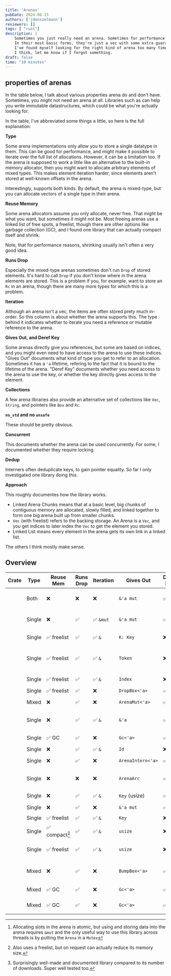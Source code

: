 ```yaml
---
title: 'Arenas'
pubDate: 2024-08-15
authors: ['jdonszelmann']
reviewers: []
tags: [ "rust"]
description: |
    Sometimes you just really need an arena. Sometimes for performance reasons, other times for lifetime-related reasons.
    In their most basic forms, they're just a vec with some extra guarantees. However, it's those extra guarantees that matter.
    I've found myself looking for the right kind of arena too many times, so here's an overview of literally everything there is. 
    I think, let me know if I forgot something.
draft: false
time: "10 minutes"
---
```



## properties of arenas

In the table below, I talk about various properties arena do and don't have. 
Sometimes, you might not need an arena at all.
Libraries such as <Crate name="elsa" /> can help you write immutable datastructures,
which could be what you're actually looking for.

In the table, I've abbreviated some things a little, so here is the full explanation:

**Type**

Some arena implementations only allow you to store a single datatype in them.
This can be good for performance, and might make it possible to iterate over the full list of allocations.
However, it can be a limitation too.
If the arena is supposed to work a little like an alternative to the built-in memory allocator, 
then you might want to allocate arbitrary elements of mixed types.
This makes element iteration harder, since elements aren't stored at well-known offsets in the arena.

Interestingly, <Crate name="bumpalo" /> supports both kinds. 
By default, the arena is mixed-type, but you can allocate vectors of a single type in their arena.

**Reuse Memory**

Some arena allocators assume you only allocate, never free.
That might be what you want, but sometimes it might not be.
Most freeing arenas use a linked list of free spots, a freelist,
though there are other options like garbage collection (GC),
and I found one library that can actually compact itself and shrink.

Note, that for performance reasons, shrinking usually isn't often a very good idea.

**Runs Drop**

Especially the mixed-type arenas sometimes don't run `Drop` of stored elements.
It's hard to call `Drop` if you don't know where in the arena elements are stored.
This is a problem if you, for example, want to store an `Rc` in an arena, 
though there are many more types for which this is a problem.

**Iteration**

Although an arena isn't a vec, the items are often stored prety much in-order.
So this column is about whether the arena supports this.
The type behind it indicates whether to iterate you need a reference or mutable reference to the arena.

**Gives Out, and Deref Key**

Some arenas directly give you references,
but some are based on indices, 
and you might even need to have access to the arena to use these indices.
"Gives Out" documents what kind of type you get to refer to an allocation. 
Sometimes it has a `'a` lifetime, refering to the fact that it is bound to the lifetime of the arena.
"Deref Key" documents whether you need access to the arena to use the key, 
or whether the key directly gives access to the element.

**Collections**

A few arena libraries also provide an alternative set of collections like `Vec`, `String`, and pointers like `Box` and `Rc`.

**`no_std` and no `unsafe`**

These should be pretty obvious.

**Concurrent**

This documents whether the arena can be used concurrently. 
For some, I documented whether they require locking.

**Dedup**

Interners often deduplicate keys, to gain pointer equality.
So far I only investigated one library doing this.

**Approach**

This roughly documentes how the library works.

* Linked Arena Chunks means that at a basic level, 
  big chunks of contiguous memory are allocated, 
  slowly filled, and linked together to form one big arena built up from smaller chunks.
* `Vec` (with freelist) refers to the backing storage. 
  An Arena is a `Vec`, and you get indices to later index the `Vec` to get the element you stored.
* Linked List means every element in the arena gets its own link in a linked list.

The others I think mostly make sense.

## Overview

<ArenaTable>

| Crate                                     | Type   | Reuse Mem      | Runs Drop | Iteration | Gives Out         | Deref Key | Collections  | `no_std` | no `unsafe` | concurrent     | dedup |   Approach                                                                                      | Downloads |
| ----------------------------------------- | ------ | -------------- | --------- | --------- | ----------------- | --------- | ------------ | -------- | ----------- | -------------- | ----- | ----------------------------------------------------------------------------------------------- | --------- |
| <Crate name="bumpalo" large />            | Both   | ❌             | ❌        | ❌        | `&'a mut`         | ✅        | ✅           | ✅       | ❌          | ❌             | ❌    | Linked Arena Chunks                                                                             |           |
| <Crate name="typed-arena" large />        | Single | ❌             | ✅        | ✅ `&mut` | `&'a mut`         | ✅        | ❌           | ❌       | ❌          | ❌             | ❌    | Linked Arena Chunks                                                                             |           |
| <Crate name="slotmap" large />            | Single | ✅ freelist    | ✅        | ✅ `&`    | `K: Key`          | ❌        | ❌           | ✅       | ❌          | ❌             | ❌    | `Vec` with Freelist                                                                             |           |
| <Crate name="atree" large />              | Single | ✅ freelist    | ✅        | ✅ `&`    | `Token`           | ❌        | ❌           | ❌       | ✅          | ❌             | ❌    | `Vec`-Backed Linked Tree                                                                        |           |
| <Crate name="generational-arena" large /> | Single | ✅ freelist    | ✅        | ✅ `&`    | `Index`           | ❌        | ❌           | ✅       | ✅          | ❌             | ❌    | `Vec` with Freelist                                                                             |           |
| <Crate name="drop-arena" large />         | Single | ✅ freelist    | ✅        | ❌        | `DropBox<'a>`     | ✅        | ❌           | ❌       | ❌          | ❌             | ❌    | <Crate name="typed-arena"/>+ free list                                                          |           |
| <Crate name="erased-type-arena" large />  | Mixed  | ❌             | ✅        | ❌        | `ArenaMut<'a>`    | ✅        | ❌           | ❌       | ❌          | ❌             | ❌    | Linked List                                                                                     |           |
| <Crate name="typed-arena-nomut" large />  | Single | ❌             | ✅        | ✅ `&`    | `&'a`             | ✅        | ❌           | ❌       | ❌          | ❌             | ❌    | Linked Arena Chunks                                                                             |           |
| <Crate name="gc-arena" large />           | Single | ✅ GC          | ✅        | ❌        | `Gc<'a>`          | ✅        | ❌           | ✅       | ❌          | ❌             | ❌    | [Garbage Collector](https://kyju.org/blog/rust-safe-garbage-collection/)                        |           |
| <Crate name="id-arena" large />           | Single | ❌             | ✅        | ✅ `&`    | `Id`              | ❌        | ❌           | ✅       | ✅          | ✅             | ❌    | `Vec`                                                                                           |           |
| <Crate name="internment" large />         | Single | ❌             | ✅        | ❌        | `ArenaIntern<'a>` | ✅        | ❌           | ❌       | ❌          | 🔒             | ✅    | Hashset of Boxes                                                                                |           |
| <Crate name="concurrent_arena" large />   | Single | ❌             | ❌        | ❌        | `ArenaArc`        | ✅        | ❌           | ❌       | ❌          | ✅ alloc may 🔒| ❌    | Reference Counted Buckets                                                                       |           |
| <Crate name="multi-stash" large />        | Single | ❌             | ✅        | ✅ `&`    | `Key` (usize)     | ✅        | ❌           | ✅       | ❌          | ❌             | ❌    | Indexed `Vec`                                                                                   |           |
| <Crate name="colosseum" large />          | Single | ❌             | ✅        | ❌        | `&'a mut`         | ✅        | ❌           | ❌       | ❌          | 🔒             | ❌    | `Mutex`ed <Crate name="typed-arena" />                                                          |           |
| <Crate name="atomic_arena" large />       | Single | ✅ freelist    | ✅        | ✅ `&`    | `Key`             | ❌        | ❌           | ❌       | ❌          | 🔒             | ❌    | `Vec`[^1]                                                                                       |           |
| <Crate name="slab" large />               | Single | ✅ compact[^2] | ✅        | ✅ `&`    | `usize`           | ❌        | ❌           | ✅       | ✅          | ❌             | ❌    | `Vec`                                                                                           |           |
| <Crate name="sharded-slab" large />       | Single | ✅ freelist    | ✅        | ✅ `&`    | `usize`           | ❌        | ❌           | ❌       | ❌          | ✅             | ❌    | [Linked Arena Chunks](https://docs.rs/sharded-slab/0.1.7/sharded_slab/implementation/index.html)|           |
| <Crate name="bump_scope" large />         | Mixed  | ❌             | ✅        | ❌        | `BumpBox<'a>`     | ✅        | ✅           | ✅       | ❌          | ❌             | ❌    | Linked Arena Chunks[^3]                                                                         |           |
| <Crate name="elise" large />              | Mixed  | ✅ GC          | ✅        | ❌        | `Gc<'a>`          | ✅        | ❌           | ❌       | ❌          | 🔒             | ❌    | Single Global GC                                                                                |           |
| <Crate name="shredder" large />           | Mixed  | ✅ GC          | ✅        | ❌        | `Gc<'a>`          | ✅        | ❌           | ❌       | ❌          | 🔒 (spinlock)  | ❌    | Single Global GC                                                                                |           |


</ArenaTable>

[^1]: Allocating slots in the arena is atomic, but using and storing data into the arena requires `&mut` and the only useful way to use this library across threads is by putting the `Arena` in a `Mutex`
[^2]: Also uses a freelist, but on request can actually reduce its memory size.
[^3]: Surprisingly well-made and documented library compared to its number of downloads. Super well tested too.

